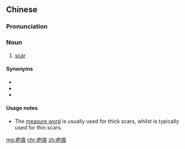 ==Chinese==
{{zh-forms}}

===Pronunciation===
{{zh-pron
|m=bāhén
|c=baa1 han4
|mn=pa-hûn
|cat=n
}}

===Noun===
{{zh-noun}}

# [[scar]] {{zh-mw|道|條|mn:巡}}
#: {{zh-x|疤痕 組織|'''scar''' tissue}}

====Synonyms====
* {{zh-l|疤}}
* {{zh-l|傷疤}}
* {{zh-l|傷痕}}

====Usage notes====
* The [[measure word]] {{zh-l|道}} is usually used for thick scars, whilst {{zh-l|條}} is typically used for thin scars.

[[mg:疤痕]]
[[chr:疤痕]]
[[zh:疤痕]]